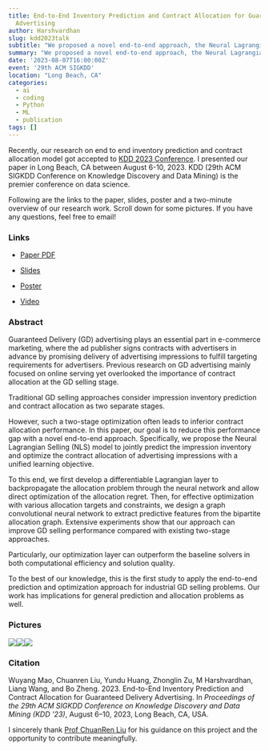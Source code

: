 ```yaml
---
title: End-to-End Inventory Prediction and Contract Allocation for Guaranteed Delivery
  Advertising
author: Harshvardhan
slug: kdd2023talk
subtitle: "We proposed a novel end-to-end approach, the Neural Lagrangian Selling (NLS) model, to improve Guaranteed Delivery (GD) advertising by concurrently predicting ad impression inventory and optimizing contract allocation. The model incorporates a differentiable Lagrangian layer and a graph convolutional neural network to enable direct optimization of allocation regret."
summary: "We proposed a novel end-to-end approach, the Neural Lagrangian Selling (NLS) model, to improve Guaranteed Delivery (GD) advertising by concurrently predicting ad impression inventory and optimizing contract allocation"
date: '2023-08-07T16:00:00Z'
event: '29th ACM SIGKDD'
location: "Long Beach, CA"
categories:
  - ai
  - coding
  - Python
  - ML
  - publication
tags: []
---
```


Recently, our research on end to end inventory prediction and contract allocation model got accepted to [KDD 2023 Conference](https://kdd.org/kdd2023/). I presented our paper in Long Beach, CA between August 6-10, 2023. KDD (29th ACM SIGKDD Conference on Knowledge Discovery and Data Mining) is the premier conference on data science. 

Following are the links to the paper, slides, poster and a two-minute overview of our research work. Scroll down for some pictures. If you have any questions, feel free to email!

### Links

-   [Paper PDF](/docs/kdd2023/E2E_Paper.pdf)

-   [Slides](/docs/kdd2023/E2E_Slides.pdf)

-   [Poster](/docs/kdd2023/E2E_Poster.pdf)

-   [Video](https://www.youtube.com/watch?v=Ghh8qRZDFJw)

### Abstract

Guaranteed Delivery (GD) advertising plays an essential part in e-commerce marketing, where the ad publisher signs contracts with advertisers in advance by promising delivery of advertising impressions to fulfill targeting requirements for advertisers. Previous research on GD advertising mainly focused on online serving yet overlooked the importance of contract allocation at the GD selling stage.

Traditional GD selling approaches consider impression inventory prediction and contract allocation as two separate stages.

However, such a two-stage optimization often leads to inferior contract allocation performance. In this paper, our goal is to reduce this performance gap with a novel end-to-end approach. Specifically, we propose the Neural Lagrangian Selling (NLS) model to jointly predict the impression inventory and optimize the contract allocation of advertising impressions with a unified learning objective.

To this end, we first develop a differentiable Lagrangian layer to backpropagate the allocation problem through the neural network and allow direct optimization of the allocation regret. Then, for effective optimization with various allocation targets and constraints, we design a graph convolutional neural network to extract predictive features from the bipartite allocation graph. Extensive experiments show that our approach can improve GD selling performance compared with existing two-stage approaches.

Particularly, our optimization layer can outperform the baseline solvers in both computational efficiency and solution quality.

To the best of our knowledge, this is the first study to apply the end-to-end prediction and optimization approach for industrial GD selling problems. Our work has implications for general prediction and allocation problems as well.

### Pictures

![](images/IMG_9533.png)![](images/IMG_9459.png)![](images/IMG_9455.png)

### Citation

Wuyang Mao, Chuanren Liu, Yundu Huang, Zhonglin Zu, M Harshvardhan, Liang Wang, and Bo Zheng. 2023. End-to-End Inventory Prediction and Contract Allocation for Guaranteed Delivery Advertising. In *Proceedings of the 29th ACM SIGKDD Conference on Knowledge Discovery and Data Mining (KDD '23)*, August 6--10, 2023, Long Beach, CA, USA.

I sincerely thank [Prof ChuanRen Liu](https://datamining.utk.edu/) for his guidance on this project and the opportunity to contribute meaningfully.
